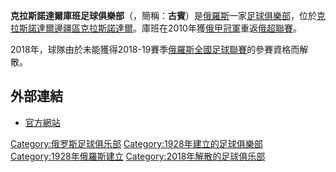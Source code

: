 {{noteTA
|G1=足球
|G2=俄超
}}
{{Football club infobox
| clubname  = 古賓
| image     = [[File:Kuban_Krasnodar.svg|180px]]
| fullname  = 克拉斯諾達爾庫班足球俱樂部
| nickname  = 
| founded   = 1928年
| dissolved = 2018年
| ground    = 
| city      = [[克拉斯诺达尔|克拉斯诺达尔]]
| capacity  = 
| chairman  = 
| manager   = 
| league    = 
| season    = 
| position  = 
| shirtsupplier = 
}}
'''克拉斯諾達爾庫班足球俱樂部'''（{{lang-ru|Футбольный клуб "Кубань" Краснодар}}，簡稱：'''古賓'''）是[[俄羅斯|俄羅斯]]一家[[足球俱樂部|足球俱樂部]]，位於[[克拉斯諾達爾邊疆區|克拉斯諾達爾邊疆區]][[克拉斯諾達爾|克拉斯諾達爾]]。庫班在2010年獲[[俄羅斯足球甲級聯賽|俄甲]][[冠軍|冠軍]]重返[[俄羅斯足球超級聯賽|俄超聯賽]]。

2018年，球隊由於未能獲得2018-19賽季[[俄羅斯全國足球聯賽|俄羅斯全國足球聯賽]]的參賽資格而解散。

== 外部連結 ==
* [https://web.archive.org/web/20170703135302/http://fckuban.ru/ 官方網站]

{{足球俱樂部小作品}}
{{俄超球會}}
{{DEFAULTSORT:kuban}}
[[Category:俄罗斯足球俱乐部|Category:俄罗斯足球俱乐部]]
[[Category:1928年建立的足球俱樂部|Category:1928年建立的足球俱樂部]]
[[Category:1928年俄羅斯建立|Category:1928年俄羅斯建立]]
[[Category:2018年解散的足球俱乐部|Category:2018年解散的足球俱乐部]]